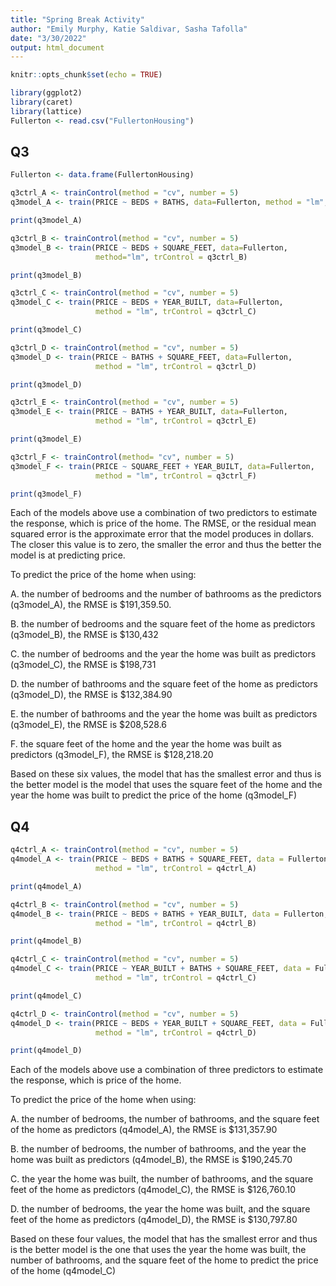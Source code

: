 ```yaml
---
title: "Spring Break Activity"
author: "Emily Murphy, Katie Saldivar, Sasha Tafolla"
date: "3/30/2022"
output: html_document
---
```


```r
knitr::opts_chunk$set(echo = TRUE)

library(ggplot2)
library(caret)
library(lattice)
Fullerton <- read.csv("FullertonHousing")

```

## Q3



```r
Fullerton <- data.frame(FullertonHousing)

q3ctrl_A <- trainControl(method = "cv", number = 5)
q3model_A <- train(PRICE ~ BEDS + BATHS, data=Fullerton, method = "lm", trControl = q3ctrl_A)

print(q3model_A)

q3ctrl_B <- trainControl(method = "cv", number = 5)
q3model_B <- train(PRICE ~ BEDS + SQUARE_FEET, data=Fullerton, 
                   method="lm", trControl = q3ctrl_B)

print(q3model_B)

q3ctrl_C <- trainControl(method = "cv", number = 5)
q3model_C <- train(PRICE ~ BEDS + YEAR_BUILT, data=Fullerton, 
                   method = "lm", trControl = q3ctrl_C)

print(q3model_C)

q3ctrl_D <- trainControl(method = "cv", number = 5)
q3model_D <- train(PRICE ~ BATHS + SQUARE_FEET, data=Fullerton, 
                   method = "lm", trControl = q3ctrl_D)

print(q3model_D)

q3ctrl_E <- trainControl(method = "cv", number = 5)
q3model_E <- train(PRICE ~ BATHS + YEAR_BUILT, data=Fullerton, 
                   method = "lm", trControl = q3ctrl_E)

print(q3model_E)

q3ctrl_F <- trainControl(method= "cv", number = 5)
q3model_F <- train(PRICE ~ SQUARE_FEET + YEAR_BUILT, data=Fullerton,
                   method = "lm", trControl = q3ctrl_F)

print(q3model_F)
```

Each of the models above use a combination of two predictors to estimate the response, which is price of the home. The RMSE, or the residual mean squared error is the approximate error that the model produces in dollars. The closer this value is to zero, the smaller the error and thus the better the model is at predicting price. 

To predict the price of the home when using:

A. the number of bedrooms and the number of bathrooms as the predictors (q3model_A), the RMSE is $191,359.50.

B. the number of bedrooms and the square feet of the home as predictors (q3model_B), the RMSE is $130,432

C. the number of bedrooms and the year the home was built as predictors (q3model_C), the RMSE is $198,731

D. the number of bathrooms and the square feet of the home as predictors (q3model_D), the RMSE is $132,384.90

E. the number of bathrooms and the year the home was built as predictors (q3model_E), the RMSE is $208,528.6

F. the square feet of the home and the year the home was built as predictors (q3model_F), the RMSE is $128,218.20

Based on these six values, the model that has the smallest error and thus is the better model is the model that uses the square feet of the home and the year the home was built to predict the price of the home (q3model_F)

## Q4


```r
q4ctrl_A <- trainControl(method = "cv", number = 5)
q4model_A <- train(PRICE ~ BEDS + BATHS + SQUARE_FEET, data = Fullerton,
                   method = "lm", trControl = q4ctrl_A)

print(q4model_A)

q4ctrl_B <- trainControl(method = "cv", number = 5)
q4model_B <- train(PRICE ~ BEDS + BATHS + YEAR_BUILT, data = Fullerton,
                   method = "lm", trControl = q4ctrl_B)

print(q4model_B)

q4ctrl_C <- trainControl(method = "cv", number = 5)
q4model_C <- train(PRICE ~ YEAR_BUILT + BATHS + SQUARE_FEET, data = Fullerton,
                   method = "lm", trControl = q4ctrl_C)

print(q4model_C)

q4ctrl_D <- trainControl(method = "cv", number = 5)
q4model_D <- train(PRICE ~ BEDS + YEAR_BUILT + SQUARE_FEET, data = Fullerton,
                   method = "lm", trControl = q4ctrl_D)

print(q4model_D)
```

Each of the models above use a combination of three predictors to estimate the response, which is price of the home.

To predict the price of the home when using:

A. the number of bedrooms, the number of bathrooms, and the square feet of the home as predictors (q4model_A), the RMSE is $131,357.90

B. the number of bedrooms, the number of bathrooms, and the year the home was built as predictors (q4model_B), the RMSE is $190,245.70

C. the year the home was built, the number of bathrooms, and the square feet of the home as predictors (q4model_C), the RMSE is $126,760.10

D. the number of bedrooms, the year the home was built, and the square feet of the home as predictors (q4model_D), the RMSE is $130,797.80

Based on these four values, the model that has the smallest error and thus is the better model is the one that uses the year the home was built, the number of bathrooms, and the square feet of the home to predict the price of the home (q4model_C)

